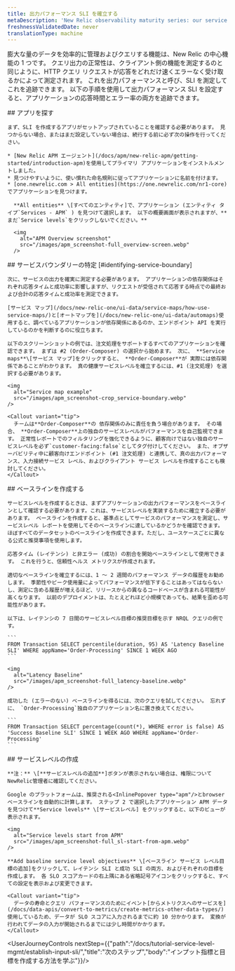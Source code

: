 ```yaml
---
title: 出力パフォーマンス SLI を確立する
metaDescription: 'New Relic observability maturity series: our service level management guide shows you how to easily measure and communicate the overall health, performance, and quality of your digital products and services to all stakeholders.'
freshnessValidatedDate: never
translationType: machine
---
```


膨大な量のデータを効率的に管理およびクエリする機能は、New Relic の中心機能の 1 つです。 クエリ出力の正常性は、クライアント側の機能を測定するのと同じように、HTTP クエリ リクエストが応答をどれだけ速くエラーなく受け取るかによって測定されます。 これを出力パフォーマンスと呼び、SLI を測定してこれを追跡できます。 以下の手順を使用して出力パフォーマンス SLI を設定すると、アプリケーションの応答時間とエラー率の両方を追跡できます。

<Steps>
  <Step>
    ## アプリを探す

    まず、SLI を作成するアプリがセットアップされていることを確認する必要があります。 見つからない場合、またはまだ設定していない場合は、続行する前に必ず次の操作を行ってください。

    * [New Relic APM エージェント](/docs/apm/new-relic-apm/getting-started/introduction-apm)を使用してプライマリ アプリケーションをインストルメントしました。
    * 見つけやすいように、使い慣れた命名規則に従ってアプリケーションに名前を付けます。
    * [one.newrelic.com > All entities](https://one.newrelic.com/nr1-core)でアプリケーションを見つけます。

      **All entities** \[すべてのエンティティ]で、アプリケーション (エンティティ タイプ`Services - APM` ) を見つけて選択します。 以下の概要画面が表示されますが、**まだ`Service levels`をクリックしないでください。**

      <img
        alt="APM Overview screenshot"
        src="/images/apm_screenshot-full_overview-screen.webp"
      />
  </Step>

  <Step>
    ## サービスバウンダリーの特定 [#identifying-service-boundary]

    次に、サービスの出力を確実に測定する必要があります。 アプリケーションの依存関係はそれぞれ応答タイムと成功率に影響しますが、リクエストが受信されて応答する時点での最終および合計の応答タイムと成功率を測定できます。

    [サービス マップ](/docs/new-relic-one/ui-data/service-maps/how-use-service-maps/)と[オートマップを](/docs/new-relic-one/ui-data/automaps)使用すると、調べているアプリケーションが依存関係にあるのか、エンドポイント API を実行しているのかを判断するのに役立ちます。

    以下のスクリーンショットの例では、注文処理をサポートするすべてのアプリケーションを確認できます。 まずは #2 (Order-Composer) の選択から始めます。 次に、 **Service maps**\[サービス マップ]をクリックすると、 **Order-Composer**が 実際には依存関係であることがわかります。 真の健康サービスレベルを確立するには、#1 (注文処理) を選択する必要があります。

    <img
      alt="Service map example"
      src="/images/apm_screenshot-crop_service-boundary.webp"
    />

    <Callout variant="tip">
      チームは**Order-Composer**の 依存関係のみに責任を負う場合があります。 その場合、 **Order-Composer**上の独自のサービスレベルがパフォーマンスを自己監視できます。 正常性レポートでのフィルタリングを強化できるように、顧客向けではない独自のサービスレベルを必ず`customer-facing:false`としてタグ付けしてください。 また、オブザーバビリティ中に顧客向けエンドポイント (#1 注文処理) と連携して、真の出力パフォーマンス、入力接続サービス レベル、およびクライアント サービス レベルを作成することも検討してください。
    </Callout>
  </Step>

  <Step>
    ## ベースラインを作成する

    サービスレベルを作成するときは、まずアプリケーションの出力パフォーマンスをベースラインとして確認する必要があります。これは、サービスレベルを実装するために確立する必要があります。 ベースラインを作成すると、基準点としてサービスのパフォーマンスを測定し、サービスレベル レポートを使用してそのベースラインに達しているかどうかを確認できます。 ほぼすべてのデータセットのベースラインを作成できます。ただし、ユースケースごとに異なる公式と推奨事項を使用します。

    応答タイム (レイテンシ) と非エラー (成功) の割合を開始ベースラインとして使用できます。 これを行うと、信頼性ヘルス メトリクスが作成されます。

    適切なベースラインを確立するには、1 ～ 2 週間のパフォーマンス データの履歴をお勧めします。 季節性やピーク使用量によってパフォーマンスが低下することはあってはならないし、測定に含める履歴が増えるほど、リリースからの異なるコードベースが含まれる可能性が高くなります。 以前のデプロイメントは、たとえどれほど小規模であっても、結果を歪める可能性があります。

    以下は、レイテンシの 7 日間のサービスレベル目標の推奨目標を示す NRQL クエリの例です。

    ```
    FROM Transaction SELECT percentile(duration, 95) AS 'Latency Baseline SLI' WHERE appName='Order-Processing' SINCE 1 WEEK AGO
    ```

    <img
      alt="Latency Baseline"
      src="/images/apm_screenshot-full_latency-baseline.webp"
    />

    成功した (エラーのない) ベースラインを得るには、次のクエリを試してください。 忘れずに、 `Order-Processing`独自のアプリケーション名に置き換えてください。

    ```
    FROM Transaction SELECT percentage(count(*), WHERE error is false) AS 'Success Baseline SLI' SINCE 1 WEEK AGO WHERE appName='Order-Processing'
    ```
  </Step>

  <Step>
    ## サービスレベルの作成

    **注：** \[**サービスレベルの追加**]ボタンが表示されない場合は、権限についてNewRelic管理者に確認してください。

    Google のプラットフォームは、推奨される<InlinePopover type="apm"/>とbrowserベースラインを自動的に計算します。 ステップ 2 で選択したアプリケーション APM データを見つけて**Service levels** \[サービスレベル] をクリックすると、以下のビューが表示されます。

    <img
      alt="Service levels start from APM"
      src="/images/apm_screenshot-full_sl-start-from-apm.webp"
    />

    **Add baseline service level objectives** \[ベースライン サービス レベル目標の追加]をクリックして、レイテンシ SLI と成功 SLI の両方、およびそれぞれの目標を作成します。 各 SLO スコアカードの右上隅にある省略記号アイコンをクリックすると、すべての設定を表示および変更できます。

    <Callout variant="tip">
      データの寿命とクエリ パフォーマンスのためにイベント[からメトリクスへのサービスを](/docs/data-apis/convert-to-metrics/create-metrics-other-data-types/)使用しているため、データが SLO スコアに入力されるまでに約 10 分かかります。 変換が行われてデータの入力が開始されるまでには少し時間がかかります。
    </Callout>
  </Step>
</Steps>

<UserJourneyControls nextStep={{"path":"/docs/tutorial-service-level-mgmt/establish-input-sli/","title":"次のステップ","body":"インプット指標と目標を作成する方法を学ぶ"}}/>
